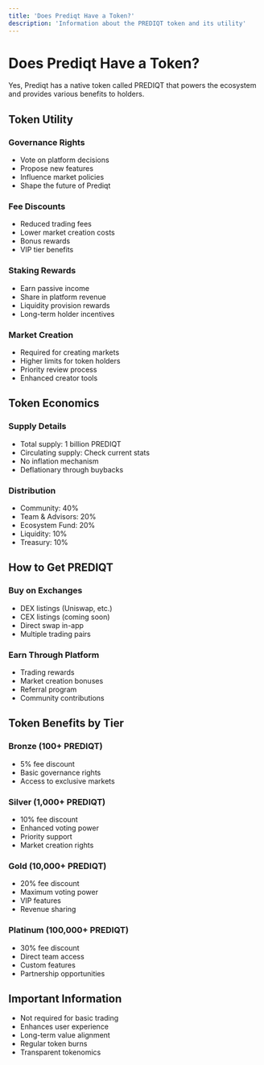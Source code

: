 ```yaml
---
title: 'Does Prediqt Have a Token?'
description: 'Information about the PREDIQT token and its utility'
---
```


# Does Prediqt Have a Token?

Yes, Prediqt has a native token called PREDIQT that powers the ecosystem and provides various benefits to holders.

## Token Utility

### Governance Rights
- Vote on platform decisions
- Propose new features
- Influence market policies
- Shape the future of Prediqt

### Fee Discounts
- Reduced trading fees
- Lower market creation costs
- Bonus rewards
- VIP tier benefits

### Staking Rewards
- Earn passive income
- Share in platform revenue
- Liquidity provision rewards
- Long-term holder incentives

### Market Creation
- Required for creating markets
- Higher limits for token holders
- Priority review process
- Enhanced creator tools

## Token Economics

### Supply Details
- Total supply: 1 billion PREDIQT
- Circulating supply: Check current stats
- No inflation mechanism
- Deflationary through buybacks

### Distribution
- Community: 40%
- Team & Advisors: 20%
- Ecosystem Fund: 20%
- Liquidity: 10%
- Treasury: 10%

## How to Get PREDIQT

### Buy on Exchanges
- DEX listings (Uniswap, etc.)
- CEX listings (coming soon)
- Direct swap in-app
- Multiple trading pairs

### Earn Through Platform
- Trading rewards
- Market creation bonuses
- Referral program
- Community contributions

## Token Benefits by Tier

### Bronze (100+ PREDIQT)
- 5% fee discount
- Basic governance rights
- Access to exclusive markets

### Silver (1,000+ PREDIQT)
- 10% fee discount
- Enhanced voting power
- Priority support
- Market creation rights

### Gold (10,000+ PREDIQT)
- 20% fee discount
- Maximum voting power
- VIP features
- Revenue sharing

### Platinum (100,000+ PREDIQT)
- 30% fee discount
- Direct team access
- Custom features
- Partnership opportunities

## Important Information

- Not required for basic trading
- Enhances user experience
- Long-term value alignment
- Regular token burns
- Transparent tokenomics 